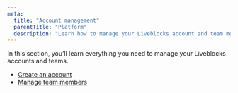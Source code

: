 ```yaml
---
meta:
  title: "Account management"
  parentTitle: "Platform"
  description: "Learn how to manage your Liveblocks account and team members."
---
```


In this section, you’ll learn everything you need to manage your Liveblocks
accounts and teams.

- [Create an account](/docs/platform/account-management/create-an-account)
- [Manage team members](/docs/platform/account-management/manage-team-members)
